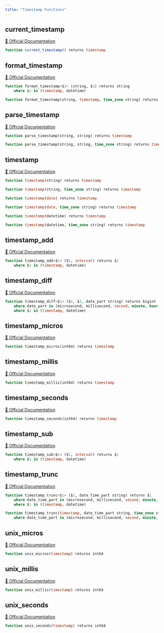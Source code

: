 ```yaml
---
title: "Timestamp Functions"
---
```


## current_timestamp
[🔗 Official Documentation](#https://cloud.google.com/bigquery/docs/reference/standard-sql/timestamp_functions#current_timestamp)

```sql
function current_timestamp() returns timestamp
```


## format_timestamp
[🔗 Official Documentation](#https://cloud.google.com/bigquery/docs/reference/standard-sql/timestamp_functions#format_timestamp)

```sql
function format_timestamp<$1> (string, $1) returns string
	where $1 in (timestamp, datetime)
```


```sql
function format_timestamp(string, timestamp, time_zone string) returns string
```


## parse_timestamp
[🔗 Official Documentation](#https://cloud.google.com/bigquery/docs/reference/standard-sql/timestamp_functions#parse_timestamp)

```sql
function parse_timestamp(string, string) returns timestamp
```


```sql
function parse_timestamp(string, string, time_zone string) returns timestamp
```


## timestamp
[🔗 Official Documentation](#https://cloud.google.com/bigquery/docs/reference/standard-sql/timestamp_functions#timestamp)

```sql
function timestamp(string) returns timestamp
```


```sql
function timestamp(string, time_zone string) returns timestamp
```


```sql
function timestamp(date) returns timestamp
```


```sql
function timestamp(date, time_zone string) returns timestamp
```


```sql
function timestamp(datetime) returns timestamp
```


```sql
function timestamp(datetime, time_zone string) returns timestamp
```


## timestamp_add
[🔗 Official Documentation](#https://cloud.google.com/bigquery/docs/reference/standard-sql/timestamp_functions#timestamp_add)

```sql
function timestamp_add<$1> ($1, interval) returns $1
	where $1 in (timestamp, datetime)
```


## timestamp_diff
[🔗 Official Documentation](#https://cloud.google.com/bigquery/docs/reference/standard-sql/timestamp_functions#timestamp_diff)

```sql
function timestamp_diff<$1> ($1, $1, date_part string) returns bigint
	where date_part in (microsecond, millisecond, second, minute, hour, day, week, month, quarter, year)
	where $1 in (timestamp, datetime)
```


## timestamp_micros
[🔗 Official Documentation](#https://cloud.google.com/bigquery/docs/reference/standard-sql/timestamp_functions#timestamp_micros)

```sql
function timestamp_micros(int64) returns timestamp
```


## timestamp_millis
[🔗 Official Documentation](#https://cloud.google.com/bigquery/docs/reference/standard-sql/timestamp_functions#timestamp_millis)

```sql
function timestamp_millis(int64) returns timestamp
```


## timestamp_seconds
[🔗 Official Documentation](#https://cloud.google.com/bigquery/docs/reference/standard-sql/timestamp_functions#timestamp_seconds)

```sql
function timestamp_seconds(int64) returns timestamp
```


## timestamp_sub
[🔗 Official Documentation](#https://cloud.google.com/bigquery/docs/reference/standard-sql/timestamp_functions#timestamp_sub)

```sql
function timestamp_sub<$1> ($1, interval) returns $1
	where $1 in (timestamp, datetime)
```


## timestamp_trunc
[🔗 Official Documentation](#https://cloud.google.com/bigquery/docs/reference/standard-sql/timestamp_functions#timestamp_trunc)

```sql
function timestamp_trunc<$1> ($1, date_time_part string) returns $1
	where date_time_part in (microsecond, millisecond, second, minute, hour, day, week, week(monday), week(tuesday), week(wednesday), week(thursday), week(friday), week(saturday), week(sunday), isoweek, month, quarter, year, isoyear)
	where $1 in (timestamp, datetime)
```


```sql
function timestamp_trunc(timestamp, date_time_part string, time_zone string) returns timestamp
	where date_time_part in (microsecond, millisecond, second, minute, hour, day, week, week(monday), week(tuesday), week(wednesday), week(thursday), week(friday), week(saturday), week(sunday), isoweek, month, quarter, year, isoyear)
```


## unix_micros
[🔗 Official Documentation](#https://cloud.google.com/bigquery/docs/reference/standard-sql/timestamp_functions#unix_micros)

```sql
function unix_micros(timestamp) returns int64
```


## unix_millis
[🔗 Official Documentation](#https://cloud.google.com/bigquery/docs/reference/standard-sql/timestamp_functions#unix_millis)

```sql
function unix_millis(timestamp) returns int64
```


## unix_seconds
[🔗 Official Documentation](#https://cloud.google.com/bigquery/docs/reference/standard-sql/timestamp_functions#unix_seconds)

```sql
function unix_seconds(timestamp) returns int64
```



